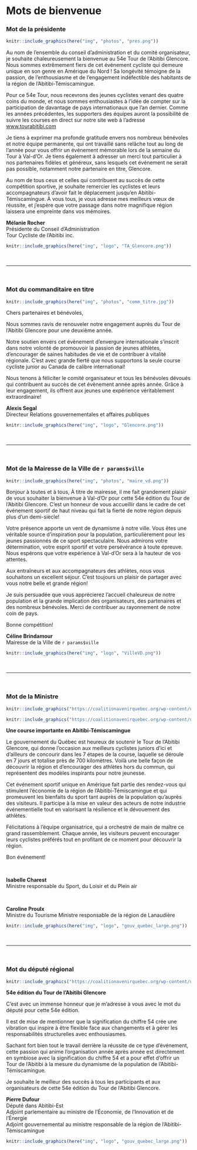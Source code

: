 # Mots de bienvenue {#bienvenue}

### Mot de la présidente {-}

\linebreak

```r
knitr::include_graphics(here("img", "photos", "pres.png"))
```


Au nom de l'ensemble du conseil d'administration et du comité organisateur, je souhaite chaleureusement la bienvenue au 54e Tour de l'Abitibi Glencore. Nous sommes extrêmement fiers de cet événement cycliste qui demeure unique en son genre en Amérique du Nord ! Sa longévité témoigne de la passion, de l'enthousiasme et de l'engagement indéfectible des habitants de la région de l’Abitibi-Témiscamingue. 

Pour ce 54e Tour, nous recevrons des jeunes cyclistes venant des quatre coins du monde, et nous sommes enthousiastes à l'idée de compter sur la participation de davantage de pays internationaux que l'an dernier. Comme les années précédentes, les supporters des équipes auront la possibilité de suivre les courses en direct sur notre site web à l'adresse <a href="https://www.tourabitibi.com" target="_blank">www.tourabitibi.com</a>

Je tiens à exprimer ma profonde gratitude envers nos nombreux bénévoles et notre équipe permanente, qui ont travaillé sans relâche tout au long de l'année pour vous offrir un événement mémorable lors de la semaine du Tour à Val-d’Or. Je tiens également à adresser un merci tout particulier à nos partenaires fidèles et généreux, sans lesquels cet événement ne serait pas possible, notamment notre partenaire en titre, Glencore.

Au nom de tous ceux et celles qui contribuent au succès de cette compétition sportive, je souhaite remercier les cyclistes et leurs accompagnateurs d'avoir fait le déplacement jusqu'en Abitibi-Témiscamingue. À vous tous, je vous adresse mes meilleurs vœux de réussite, et j'espère que votre passage dans notre magnifique région laissera une empreinte dans vos mémoires.


**Mélanie Rocher**    
Présidente du Conseil d'Administration         
Tour Cycliste de l'Abitibi inc. 

```r
knitr::include_graphics(here("img", "logo", "TA_Glencore.png"))
```

<br/>

--- 

\pagebreak

<br/>

### Mot du commanditaire en titre {-}

\linebreak

```r

knitr::include_graphics(here("img", "photos", "comm_titre.jpg"))

```

Chers partenaires et bénévoles,

Nous sommes ravis de renouveler notre engagement auprès du Tour de l'Abitibi Glencore pour une deuxième année.

Notre soutien envers cet évènement d'envergure internationale s'inscrit dans notre volonté de promouvoir la passion de jeunes athlètes, d'encourager de saines habitudes de vie et de contribuer à vitalité régionale. C'est avec grande fierté que nous supportons la seule course cycliste junior au Canada de calibre international!

Nous tenons à féliciter le comité organisateur et tous les bénévoles dévoués qui contribuent au succès de cet évènement année après année. Grâce à leur engagement, ils offrent aux jeunes une expérience véritablement extraordinaire! 

**Alexis Segal**      
Directeur Relations gouvernementales et affaires publiques


```r
knitr::include_graphics(here("img", "logo", "Glencore.png"))
```

<br/>

---

\pagebreak

<br/>

### Mot de la Mairesse de la Ville de `r params$ville` {-}

\linebreak

```r

knitr::include_graphics(here("img", "photos", "maire_vd.png"))

```

Bonjour à toutes et à tous,
À titre de mairesse, il me fait grandement plaisir de vous souhaiter la bienvenue à Val-d’Or pour cette 54e édition du Tour de l’Abitibi Glencore. C’est un honneur de vous accueillir dans le cadre de cet événement sportif de haut niveau qui fait la fierté de notre région depuis plus d’un demi-siècle!

Votre présence apporte un vent de dynamisme à notre ville. Vous êtes une véritable source d’inspiration pour la population, particulièrement pour les jeunes passionnés de ce sport spectaculaire. Nous admirons votre détermination, votre esprit sportif et votre persévérance à toute épreuve. Nous espérons que votre expérience à Val-d’Or sera à la hauteur de vos attentes.

Aux entraîneurs et aux accompagnateurs des athlètes, nous vous souhaitons un excellent séjour. C’est toujours un plaisir de partager avec vous notre belle et grande région!

Je suis persuadée que vous apprécierez l’accueil chaleureux de notre population et la grande implication des organisateurs, des partenaires et des nombreux bénévoles. Merci de contribuer au rayonnement de notre coin de pays.

Bonne compétition!

**Céline Brindamour**    
Mairesse de la Ville de `r params$ville` 
  

```r
knitr::include_graphics(here("img", "logo", "VilleVD.png"))
```

<br/>

---

\pagebreak

<br/>

### Mot de la Ministre {-}

\linebreak

```r

knitr::include_graphics("https://coalitionavenirquebec.org/wp-content/uploads/2018/08/photo-profil-charest-isabelle-brome-missisquoi.png")

```

```r

knitr::include_graphics("https://coalitionavenirquebec.org/wp-content/uploads/2018/08/photo-profil-proulx-caroline-berthier-sans-main.png")

```


**Une course importante en Abitibi-Témiscamingue**

Le gouvernement du Québec est heureux de soutenir le Tour de l’Abitibi Glencore, qui donne l’occasion aux meilleurs cyclistes juniors d’ici et d’ailleurs de concourir dans les 7 étapes de la course, laquelle se déroule en 7 jours et totalise près de 700 kilomètres. Voilà une belle façon de découvrir la région et d’encourager des athlètes hors du commun, qui représentent des modèles inspirants pour notre jeunesse.

Cet événement sportif unique en Amérique fait partie des rendez-vous qui stimulent l’économie de la région de l’Abitibi-Témiscamingue et qui promeuvent les bienfaits du sport tant auprès de la population qu’auprès des visiteurs. Il participe à la mise en valeur des acteurs de notre industrie événementielle tout en valorisant la résilience et le dévouement des athlètes.

Félicitations à l’équipe organisatrice, qui a orchestré de main de maître ce grand rassemblement. Chaque année, les visiteurs peuvent encourager leurs cyclistes préférés tout en profitant de ce moment pour découvrir la région. 

Bon événement!

<br/>

**Isabelle Charest**    
Ministre responsable du Sport, du Loisir et du Plein air

<br/>


**Caroline Proulx**   
Ministre du Tourisme
Ministre responsable de la région de Lanaudière

```r
knitr::include_graphics(here("img", "logo", "gouv_quebec_large.png"))
``` 

<br/>

---

\pagebreak

<br/>


### Mot du député régional {-}

\linebreak

```r

knitr::include_graphics("https://coalitionavenirquebec.org/wp-content/uploads/2018/08/photo-profil-dufour-pierre-abitibi-est.png")

```


**54e édition du Tour de l’Abitibi Glencore**

C’est avec un immense honneur que je m’adresse à vous avec le mot du député pour cette 54e édition. 

Il est de mise de mentionner que la signification du chiffre 54 crée une vibration qui inspire à être flexible face aux changements et à gérer les responsabilités structurelles avec enthousiasmes. 

Sachant fort bien tout le travail derrière la réussite de ce type d’événement, cette passion qui anime l’organisation année après année est directement en symbiose avec la signification du chiffre 54 et a pour effet d’offrir un Tour de l’Abitibi à la mesure du dynamisme de la population de l’Abitibi-Témiscamingue. 

Je souhaite le meilleur des succès à tous les participants et aux organisateurs de cette 54e édition du Tour de l’Abitibi Glencore. 

**Pierre Dufour**     
Député dans Abitibi-Est   
Adjoint parlementaire au ministre de l’Économie, de l’Innovation et de l’Énergie   
Adjoint gouvernemental au ministre responsable de la région de l’Abitibi-Témiscamingue 



```r
knitr::include_graphics(here("img", "logo", "gouv_quebec_large.png"))
``` 

